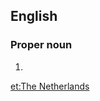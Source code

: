 ==English==

===Proper noun===
{{en-proper noun}}

# {{alternative spelling of|Netherlands|lang=en}}

[[et:The Netherlands]]